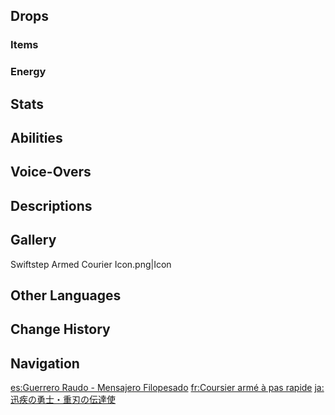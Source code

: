 {{Enemy Infobox
|title    = 
|dmgtype  = Physical
|dmgtype2 = Dendro
|image    = Enemy Swiftstep Armed Courier.png
|type     = Common Enemies
|family   = Other Human Factions
|group    = Sauroform Tribal Warriors
|weakpoint = 
}}
{{Enemy Intro}}

==Drops==
===Items===
{{Drops|Sauroform Tribal Warrior}}

===Energy===
{{Energy Drops
|type  = None
|hp1   = 60
|p1    = 1
|hp2   = 0
|p2    = 1
}}

==Stats==
{{Enemy Stats
|phys_res = -20%

|hp_ratio     = 2.0
|hp_type      = 2
|atk_ratio    = 2.0
|atk_type     = 2
}}

==Abilities==
{{Enemy Attacks
|name_1      = Slash
|desc_1      = Slashes twice with his claymore, dealing '''90% ATK''', '''90% ATK''' as {{Color|Physical DMG}}.

|name_2      = Cleave
|desc_2      = Stabs forward with the butt of his claymore and cleaves down, dealing '''60% ATK''', '''100% ATK''' as {{Color|Physical DMG}}.

|name_3      = Boomerang
|desc_3      = Throws his claymore, which rapidly spins and flies in a straight line on the first throw, then in an arc before returning to him, dealing '''80% ATK''' as {{Color|Dendro DMG}} in its path. If the claymore hits an object while in flight, it will ricochet and knock the Swiftstep Armed Courier back. Applying {{Dendro}} to him.
}}

==Voice-Overs==
{{Stub|Missing Korean transcriptions.[[Category:VO Korean Romanization Missing]]}}
{{VO/Enemy
|enemy                   = Swiftstep Armed Courier
    
|vo_01_00_title          = Alert
|vo_01_01_file           = VO {lang}{name} - Alert.ogg
|vo_01_01_tx_en          = It'll be on your head if we fight. If you're scared, just leave.
|vo_01_01_tx_zh          = 和我比试，后果自负。怕就走吧！
|vo_01_01_rm_zh          = 
|vo_01_01_tx_ja          = 勝負は命がけだ。逃げるなら、今のうちだぜ。
|vo_01_01_rm_ja          = 
|vo_01_01_tx_ko          = {{tx}}
|vo_01_01_rm_ko          = 
    
|vo_02_00_title          = Entering Battle
|vo_02_01_file           = VO {lang}{name} - Entering Battle.ogg
|vo_02_01_tx_en          = Well well, here comes another.
|vo_02_01_tx_zh          = 哎哟？又来了一个。
|vo_02_01_rm_zh          = 
|vo_02_01_tx_ja          = は、また一人来たか？
|vo_02_01_rm_ja          = 
|vo_02_01_tx_ko          = {{tx}}
|vo_02_01_rm_ko          = 

|vo_03_00_title          = Slash
|vo_03_01_file           = 
|vo_03_01_tx_en          = {{A|VO Swiftstep Armed Courier - Slash.ogg}} {{A|VO Swiftstep Armed Courier - Slash 2.ogg}} 
|vo_03_01_tx_zh          = {{A|VO ZH Swiftstep Armed Courier - Slash.ogg}} {{A|VO ZH Swiftstep Armed Courier - Slash 2.ogg}} 
|vo_03_01_tx_ja          = {{A|VO JA Swiftstep Armed Courier - Slash.ogg}} {{A|VO JA Swiftstep Armed Courier - Slash 2.ogg}} 
|vo_03_01_tx_ko          = {{A|VO KO Swiftstep Armed Courier - Slash.ogg}} {{A|VO KO Swiftstep Armed Courier - Slash 2.ogg}} 

|vo_04_00_title          = Cleave
|vo_04_01_file           = 
|vo_04_01_tx_en          = {{A|VO Swiftstep Armed Courier - Cleave.ogg}} {{A|VO Swiftstep Armed Courier - Cleave 2.ogg}} {{A|VO Swiftstep Armed Courier - Cleave 3.ogg}} {{A|VO Swiftstep Armed Courier - Cleave 4.ogg}} 
|vo_04_01_tx_zh          = {{A|VO ZH Swiftstep Armed Courier - Cleave.ogg}} {{A|VO ZH Swiftstep Armed Courier - Cleave 2.ogg}} {{A|VO ZH Swiftstep Armed Courier - Cleave 3.ogg}} {{A|VO ZH Swiftstep Armed Courier - Cleave 4.ogg}} 
|vo_04_01_tx_ja          = {{A|VO JA Swiftstep Armed Courier - Cleave.ogg}} {{A|VO JA Swiftstep Armed Courier - Cleave 2.ogg}} {{A|VO JA Swiftstep Armed Courier - Cleave 3.ogg}} {{A|VO JA Swiftstep Armed Courier - Cleave 4.ogg}} 
|vo_04_01_tx_ko          = {{A|VO KO Swiftstep Armed Courier - Cleave.ogg}} {{A|VO KO Swiftstep Armed Courier - Cleave 2.ogg}} {{A|VO KO Swiftstep Armed Courier - Cleave 3.ogg}} {{A|VO KO Swiftstep Armed Courier - Cleave 4.ogg}} 
    
|vo_05_00_title          = Boomerang
|vo_05_01_file           = VO {lang}{name} - Boomerang.ogg
|vo_05_01_tx_en          = Let's round 'em up!
|vo_05_01_tx_zh          = 开始！回旋吧！
|vo_05_01_rm_zh          = 
|vo_05_01_tx_ja          = 飛び回れ！
|vo_05_01_rm_ja          = 
|vo_05_01_tx_ko          = {{tx}}
|vo_05_01_rm_ko          = 
    
|vo_06_00_title          = Defeated
|vo_06_01_file           = VO {lang}{name} - Defeated.ogg
|vo_06_01_tx_en          = Well... This was new.
|vo_06_01_tx_zh          = 这个…不太一样…
|vo_06_01_rm_zh          = 
|vo_06_01_tx_ja          = 今までのやつとは、違うようだ…
|vo_06_01_rm_ja          = 
|vo_06_01_tx_ko          = {{tx}}
|vo_06_01_rm_ko          = 
}}

==Descriptions==
{{Description|A warrior from the Canopy, and a tribal guardian that patrols the forest valleys and mountain streams.<br>Many wonder if claymores are too heavy to be wielded by the couriers of the Scions of the Canopy, but perhaps it is precisely because their duties are heavier still that a weapon more capable of deterrence is a necessity.|[[Archive]]}}

==Gallery==
<gallery>
Swiftstep Armed Courier Icon.png|Icon
</gallery>

==Other Languages==
{{Other Languages
|en       = Swiftstep Armed Courier
|zhs      = 疾迅勇士·重刃讯使
|zhs_rm   = Jíxùn Yǒngshì - Zhòngrèn Xùnshǐ
|zht      = 疾迅勇士·重刃訊使
|zht_rm   = Jíxùn Yǒngshì - Zhòngrèn Xùnshǐ
|zh_tl    = 
|ja       = 迅疾の勇士·重刃の伝達使
|ja_rm    = Jinhaya no Yūshi - Jūha no Dentatsu-shi
|ja_tl    = 
|ko       = 날쌘 용사·대검 전달꾼
|ko_rm    = Nalssaen Yongsa - Daegeom Jeondalkkun
|ko_tl    = 
|es       = Guerrero Raudo - Mensajero Filopesado
|es_tl    = Swift Warrior - Heavyblade Messenger
|fr       = Coursier armé à pas rapide
|fr_tl    = Fast-Stepping Armed Courier
|ru       = Стремительный воин: Вооружённый курьер
|ru_tl    = Swift Warrior: Armed Courier
|th       = Swiftstep Armed Courier
|vi       = Dũng Sĩ Nhanh Nhẹn - Bưu Tá
|vi_tl    = 
|de       = Recke des schnellen Schritts – Schwerbewaffneter Bote
|de_tl    = Warrior of the Swift Steps – Heavily Armed Courier
|id       = Swiftstep Armed Courier
|pt       = Mensageiro Armado do Passo Ágil
|pt_tl    = 
|tr       = Çevik Adım: Silahlı Kurye
|tr_tl    = 
|it       = Fattorino armato piè veloce
|it_tl    = 
}}

==Change History==
{{Change History|5.0}}

==Navigation==
{{Enemy Navbox|Common}}

[[es:Guerrero Raudo - Mensajero Filopesado]]
[[fr:Coursier armé à pas rapide]]
[[ja:迅疾の勇士・重刃の伝達使]]